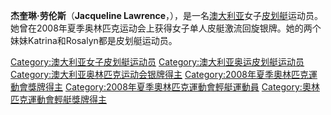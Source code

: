 {{MedalTopPic|Jacqui Lawrence.jpg|200px|Jacqui Lawrence}}
{{MedalSport|女子皮划艇}}
{{MedalSilver|[[2008年夏季奧林匹克運動會|2008年北京]]|[[2008年夏季奧林匹克運動會皮划艇比賽|單人激流]]}}
{{MedalBottom}}
'''杰奎琳·劳伦斯'''（'''Jacqueline Lawrence'''，{{bd|1982年|4月25日}}），是一名[[澳大利亚|澳大利亚]]女子[[皮划艇|皮划艇]]运动员。她曾在2008年夏季奥林匹克运动会上获得女子单人皮艇激流回旋银牌。她的两个妹妹Katrina和Rosalyn都是皮划艇运动员。

{{Australia-stub}}

{{DEFAULTSORT:Lawrence, Jacqueline}}
[[Category:澳大利亚女子皮划艇运动员|Category:澳大利亚女子皮划艇运动员]]
[[Category:澳大利亚奥运皮划艇运动员|Category:澳大利亚奥运皮划艇运动员]]
[[Category:澳大利亚奥林匹克运动会银牌得主|Category:澳大利亚奥林匹克运动会银牌得主]]
[[Category:2008年夏季奧林匹克運動會獎牌得主|Category:2008年夏季奧林匹克運動會獎牌得主]]
[[Category:2008年夏季奧林匹克運動會輕艇運動員|Category:2008年夏季奧林匹克運動會輕艇運動員]]
[[Category:奧林匹克運動會輕艇獎牌得主|Category:奧林匹克運動會輕艇獎牌得主]]